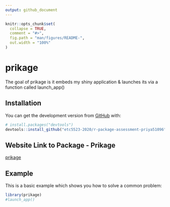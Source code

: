 ```yaml
---
output: github_document
---
```


<!-- README.md is generated from README.Rmd. Please edit that file -->

```r
knitr::opts_chunk$set(
  collapse = TRUE,
  comment = "#>",
  fig.path = "man/figures/README-",
  out.width = "100%"
)
```

# prikage

<!-- badges: start -->
<!-- badges: end -->

The goal of prikage is  it embeds my shiny application & launches its via a function called launch_app()

## Installation

You can get the development version from [GitHub](https://github.com/) with:

``` r
# install.packages("devtools")
devtools::install_github("etc5523-2020/r-package-assessment-priya51096")
```
## Website Link to Package - Prikage

[prikage](https://etc5523-2020.github.io/r-package-assessment-priya51096/)

## Example

This is a basic example which shows you how to solve a common problem:

```r
library(prikage)
#launch_app()
```

